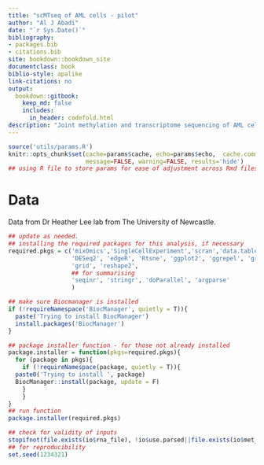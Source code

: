 ```yaml
--- 
title: "scMTseq of AML cells - pilot"
author: "Al J Abadi"
date: "`r Sys.Date()`"
bibliography:
- packages.bib
- citations.bib
site: bookdown::bookdown_site
documentclass: book
biblio-style: apalike
link-citations: no
output:
  bookdown::gitbook:
    keep_md: false
    includes:
      in_header: codefold.html
description: "Joint methylation and transcriptome sequencing of AML cells"
---
```


```r
source('utils/params.R')
knitr::opts_chunk$set(cache=params$cache, echo=params$echo,  cache.comment=FALSE, fig.align = 'center',
                      message=FALSE, warning=FALSE, results='hide')
## using R file to store params for ease of adjustment across Rmd files
```

# Data {-}

Data from Dr Heather Lee lab from The University of Newcastle. 


<!-- The cells are from the Kasumi-1 AML cell line. Cell identifiers are given by a letter (indicating plate row), and a number (indicating plate column), e.g. *_A7_*, *_C10_*. -->


<!-- +  **scRNA-seq Data** -->

<!-- Count matrices which are quality controlled. -->


<!-- +  **scBS-seq Data** -->

<!-- Each .cov file in which each line is a cytosine residue, and the columns are as follows: -->
<!-- <chromosome>  <position>  <strand>  <count methylated>  <count unmethylated>  <C-context> <trinucleotide context> -->
<!-- These reports are produced by Bismark. The functional element is ill defined. Sometimes we look at promoters, sometimes enhancers, sometimes unbiased - occasionally overlapping - 3kb windows to ensure minimisation of missed genomic features. -->

<!-- 40 cells amcth those from RNA-seq. -->

```r
## update as needed.
## installing the required packages for this analysis, if necessary
required.pkgs = c('mixOmics','SingleCellExperiment','scran','data.table',
                  'DESeq2', 'edgeR', 'Rtsne', 'ggplot2', 'ggrepel', 'gridExtra',
                  'grid', 'reshape2',
                  ## for summarising
                  'seqinr', 'stringr', 'doParallel', 'argparse'
                  )
```

```r
## make sure Biocmanager is installed
if (!requireNamespace('BiocManager', quietly = T)){
  paste('Trying to install BiocManager')
  install.packages('BiocManager')
}
```

```r
## package installer function - for those not already installed
package.installer = function(pkgs=required.pkgs){
  for (package in pkgs){
    if (!requireNamespace(package, quietly = T)){
  paste0('Trying to install ', package)
  BiocManager::install(package, update = F)
    }
    }
}
## run function
package.installer(required.pkgs)
```

<!-- Activate when params are finalised and defined in YAML -->
<!-- ```{r} -->
<!-- ## I/O -->
<!-- io=list() -->
<!--   ## raw RNA data -->
<!--   io$rna_file = params$rna_file ## '../data/scRNA-seq/raw/Kasumi1_scRNAseq_RawCounts.txt' -->
<!--   ## raw single bp met calls folder -->
<!--   io$met_1bp_in = params$met_1bp_in ## '../data/scBS-seq/met/1bp/raw' -->
<!--   ## processed single bp met calls file name -->
<!--   io$met_1bp_out = params$met_1bp_out ## '../data/scBS-seq/met/1bp/parsed/met_data.tsv' -->
<!--   ## whether to use parsed data or (re-)parse -->
<!--   io$use.parsed= params$use.parsed## TRUE -->
<!--   ## 3kb windows data folder -->
<!--   io$met_3kb = params$met_3kb ## '../data/scBS-seq/met/3kbp/raw/methylVariance-w3K-s1K5.csv' -->
<!--   ## .bed files for summarising calls on genomic features -->
<!--   io$bedfiles = params$bedfiles ## '../data/scBS-seq/filt' -->
<!--   io$RData = params$RData ## save rdata -->
<!-- ``` -->

```r
## check for validity of inputs
stopifnot(file.exists(io$rna_file), !io$use.parsed||file.exists(io$met_1bp_out), io$use.parsed||file.exists(io$bedfiles))
## for reproducibility
set.seed(1234321)
```

